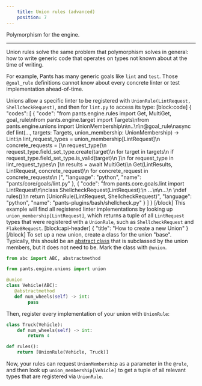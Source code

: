 ```yaml
---
    title: Union rules (advanced)
    position: 7
---
```


Polymorphism for the engine.

---

Union rules solve the same problem that polymorphism solves in general: how to write generic code that operates on types not known about at the time of writing.

For example, Pants has many generic goals like `lint` and `test`. Those `@goal_rule` definitions cannot know about every concrete linter or test implementation ahead-of-time.

Unions allow a specific linter to be registered with `UnionRule(LintRequest, ShellcheckRequest)`, and then for `lint.py` to access its type:
[block:code]
{
  "codes": [
    {
      "code": "from pants.engine.rules import Get, MultiGet, goal_rule\nfrom pants.engine.target import Targets\nfrom pants.engine.unions import UnionMembership\n\n..\n\n@goal_rule\nasync def lint(..., targets: Targets, union_membership: UnionMembership) -> Lint:\n    lint_request_types = union_membership[LintRequest]\n    concrete_requests = [\n        request_type(\n            request_type.field_set_type.create(target)\n            for target in targets\n            if request_type.field_set_type.is_valid(target)\n        )\n        for request_type in lint_request_types\n    ]\n    results = await MultiGet(\n        Get(LintResults, LintRequest, concrete_request)\n        for concrete_request in concrete_requests\n    )",
      "language": "python",
      "name": "pants/core/goals/lint.py"
    },
    {
      "code": "from pants.core.goals.lint import LintRequest\n\nclass ShellcheckRequest(LintRequest):\n    ...\n\n...\n  \ndef rules():\n    return [UnionRule(LintRequest, ShellcheckRequest)",
      "language": "python",
      "name": "pants-plugins/bash/shellcheck.py"
    }
  ]
}
[/block]
This example will find all registered linter implementations by looking up `union_membership[LintRequest]`, which returns a tuple of all `LintRequest` types that were registered with a `UnionRule`, such as `ShellcheckRequest` and `Flake8Request`.
[block:api-header]
{
  "title": "How to create a new Union"
}
[/block]
To set up a new union, create a class for the union "base". Typically, this should be an [abstract class](https://docs.python.org/3/library/abc.html) that is subclassed by the union members, but it does not need to be. Mark the class with `@union`.

```python
from abc import ABC, abstractmethod

from pants.engine.unions import union

@union
class Vehicle(ABC):
   @abstractmethod
   def num_wheels(self) -> int:
        pass
```
 
Then, register every implementation of your union with `UnionRule`:

```python
class Truck(Vehicle):
    def num_wheels(self) -> int:
        return 4

def rules():
    return [UnionRule(Vehicle, Truck)]
```

Now, your rules can request `UnionMembership` as a parameter in the `@rule`, and then look up `union_membership[Vehicle]` to get a tuple of all relevant types that are registered via `UnionRule`.
